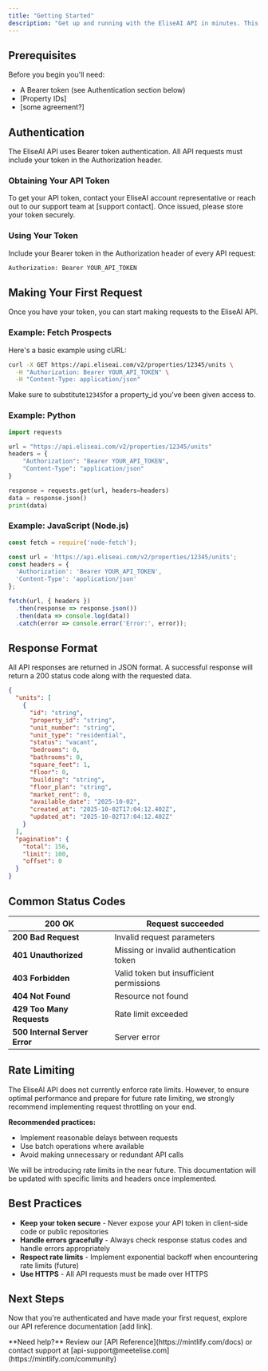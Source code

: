 ```yaml
---
title: "Getting Started"
description: "Get up and running with the EliseAI API in minutes. This guide will walk you through authentication and making your first API request."
---
```


## Prerequisites

Before you begin you'll need:

- A Bearer token (see Authentication section below)
- [Property IDs]
- [some agreement?]

## Authentication

The EliseAI API uses Bearer token authentication. All API requests must include your token in the Authorization header.

### Obtaining Your API Token

To get your API token, contact your EliseAI account representative or reach out to our support team at [support contact]. Once issued, please store your token securely.

### Using Your Token

Include your Bearer token in the Authorization header of every API request:

```bash
Authorization: Bearer YOUR_API_TOKEN
```

## Making Your First Request

Once you have your token, you can start making requests to the EliseAI API.

### Example: Fetch Prospects

Here's a basic example using cURL:

```bash
curl -X GET https://api.eliseai.com/v2/properties/12345/units \
  -H "Authorization: Bearer YOUR_API_TOKEN" \
  -H "Content-Type: application/json"
```

Make sure to substitute`12345`for a property_id you've been given access to.

### Example: Python

```python
import requests

url = "https://api.eliseai.com/v2/properties/12345/units"
headers = {
    "Authorization": "Bearer YOUR_API_TOKEN",
    "Content-Type": "application/json"
}

response = requests.get(url, headers=headers)
data = response.json()
print(data)
```

### Example: JavaScript (Node.js)

```javascript
const fetch = require('node-fetch');

const url = 'https://api.eliseai.com/v2/properties/12345/units';
const headers = {
  'Authorization': 'Bearer YOUR_API_TOKEN',
  'Content-Type': 'application/json'
};

fetch(url, { headers })
  .then(response => response.json())
  .then(data => console.log(data))
  .catch(error => console.error('Error:', error));
```

## Response Format

All API responses are returned in JSON format. A successful response will return a 200 status code along with the requested data.

```json
{
  "units": [
    {
      "id": "string",
      "property_id": "string",
      "unit_number": "string",
      "unit_type": "residential",
      "status": "vacant",
      "bedrooms": 0,
      "bathrooms": 0,
      "square_feet": 1,
      "floor": 0,
      "building": "string",
      "floor_plan": "string",
      "market_rent": 0,
      "available_date": "2025-10-02",
      "created_at": "2025-10-02T17:04:12.402Z",
      "updated_at": "2025-10-02T17:04:12.402Z"
    }
  ],
  "pagination": {
    "total": 156,
    "limit": 100,
    "offset": 0
  }
}
```

## Common Status Codes

| 200 OK                        | Request succeeded                        |
| ----------------------------- | ---------------------------------------- |
| **200 Bad Request**           | Invalid request parameters               |
| **401 Unauthorized**          | Missing or invalid authentication token  |
| **403 Forbidden**             | Valid token but insufficient permissions |
| **404 Not Found**             | Resource not found                       |
| **429 Too Many Requests**     | Rate limit exceeded                      |
| **500 Internal Server Error** | Server error                             |

## Rate Limiting

The EliseAI API does not currently enforce rate limits. However, to ensure optimal performance and prepare for future rate limiting, we strongly recommend implementing request throttling on your end.

**Recommended practices:**

- Implement reasonable delays between requests
- Use batch operations where available
- Avoid making unnecessary or redundant API calls

We will be introducing rate limits in the near future. This documentation will be updated with specific limits and headers once implemented.

## Best Practices

- **Keep your token secure** - Never expose your API token in client-side code or public repositories
- **Handle errors gracefully** - Always check response status codes and handle errors appropriately
- **Respect rate limits** - Implement exponential backoff when encountering rate limits (future)
- **Use HTTPS** - All API requests must be made over HTTPS

## Next Steps

Now that you're authenticated and have made your first request, explore our API reference documentation [add link].

<Note>
  **Need help?** Review our [API Reference](https://mintlify.com/docs) or contact support at [api-support@meetelise.com](https://mintlify.com/community)
</Note>